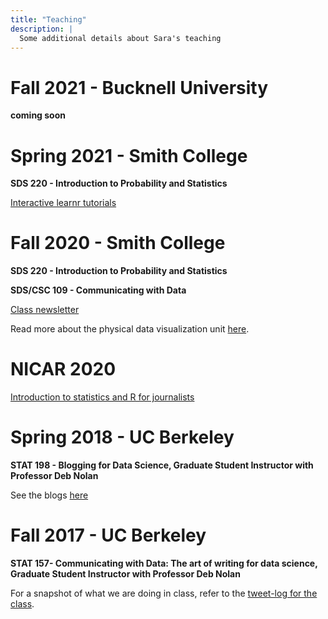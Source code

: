 ```yaml
---
title: "Teaching"
description: |
  Some additional details about Sara's teaching
---
```


# Fall 2021 - Bucknell University

**coming soon**
   
# Spring 2021 - Smith College

**SDS 220 - Introduction to Probability and Statistics**

[Interactive learnr tutorials](https://github.com/sastoudt/nudgeStatLabs)

# Fall 2020 - Smith College

**SDS 220 - Introduction to Probability and Statistics**

**SDS/CSC 109 - Communicating with Data**

[Class newsletter](https://buttondown.email/sstoudt/archive)

Read more about the physical data visualization unit [here](https://nebigdatahub.org/data-visualization-beyond-the-screen/).

# NICAR 2020

[Introduction to statistics and R for journalists](https://github.com/sastoudt/NICAR2020_IntroStats)

# Spring 2018 - UC Berkeley

**STAT 198 - Blogging for Data Science, Graduate Student Instructor with Professor Deb Nolan**


See the blogs [here](https://stat198-spring18.github.io/blog/)


# Fall 2017 - UC Berkeley

**STAT 157- Communicating with Data: The art of writing for data science, Graduate Student Instructor with Professor Deb Nolan**


For a snapshot of what we are doing in class, refer to the [tweet-log for the class](https://twitter.com/i/events/1230569061207031808).


